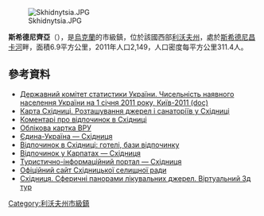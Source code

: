 {{No footnotes|time=2019-02-02T04:20:06+00:00}}
{{Bare URLs}}
[[Image:Skhidnytsia.JPG|right]]

{{coord|49|13|25|N|23|21|11|E|scale:30000|display=title}}

'''斯希德尼齊亞'''（{{lang-uk|Східниця}}），是[[烏克蘭|烏克蘭]]的市級鎮，位於該國西部[[利沃夫州|利沃夫州]]，處於[[斯希德尼昌卡河|斯希德尼昌卡河]]畔，面積6.9平方公里，2011年人口2,149，人口密度每平方公里311.4人。

==參考資料==
*[https://web.archive.org/web/20121010205321/http://stat6.stat.lviv.ua/PXWEB2007/ukr/publ/2011/chnas.zip Державний комітет статистики України. Чисельність наявного населення України на 1 січня 2011 року, Київ-2011 (doc)]
* [https://web.archive.org/web/20150713222750/http://nadoloni.com/f/STL337566424?lang=uk Карта Східниці. Розташування джерел і санаторіїв у Східниці]
* [http://www.skhidnytsia.com Коментарі про відпочинок в Східниці] {{Wayback|url=http://www.skhidnytsia.com/|date=20151107181624}}
* [http://w1.c1.rada.gov.ua/pls/z7503/A005?rdat1=23.11.2011&rf7571=21671 Облікова картка ВРУ] {{Wayback|url=http://w1.c1.rada.gov.ua/pls/z7503/A005?rdat1=23.11.2011&rf7571=21671|date=20160304211812}}
* [https://web.archive.org/web/20080624010654/http://diaspora.ukrinform.ua/tur_sxidnyza.shtml Єдина-Україна — Східниця]
* [http://otdux.net.ua/ua/catalog/karpaty-Skhodnitsa/accommodation/hotels/ Відпочинок в Східниці: готелі, бази відпочинку] {{Wayback|url=http://otdux.net.ua/ua/catalog/karpaty-Skhodnitsa/accommodation/hotels/|date=20200207162754}}
* [http://vkarpatah.in.ua Відпочинок у Карпатах — Східниця] {{Wayback|url=http://vkarpatah.in.ua/|date=20210118132907}}
* [https://web.archive.org/web/20160306045736/http://www.skurort.com/ Туристично-інформаційний портал — Східниця]
* [https://web.archive.org/web/20170613162056/http://www.shidnitca-rada.com/ Офіційний сайт Східницької селищної ради]
* [http://ukraine3d.com/uk/node/39 Східниця. Сферичні панорами лікувальних джерел. Віртуальний 3д тур] {{Wayback|url=http://ukraine3d.com/uk/node/39|date=20210118233608}}
{{Lviv-geo-stub}}
{{DEFAULTSORT:Східниця}}
[[Category:利沃夫州市級鎮|Category:利沃夫州市級鎮]]